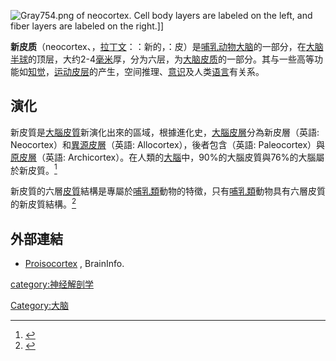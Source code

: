 {{Expert|time=2015-12-14T03:41:30+00:00}}
{{Infobox brain
| Name            = 新皮質
| Latin           =
| Image           =
| Caption         =
| Image2          =
| Caption2        =
| IsPartOf        =
| Components      =
| Artery          =
| Vein            =
<!--
| BrainInfoType   = ancil
| BrainInfoNumber = 754
| MeshName        = Neocortex
| NeuroLex        = Neocortex
| NeuroLexID      = birnlex_2547
| DorlandsPre     = n_03
| DorlandsSuf     = 12561071
-->
}}
[[File:Gray754.png|thumb]] of neocortex. Cell body layers are labeled on the left, and fiber layers are labeled on the right.]]

'''新皮质'''（neocortex、{{lang-la|neocortex}}，[[拉丁文|拉丁文]]：{{lang|la|neo}}：新的，{{lang|la|cortex}}：皮）是[[哺乳动物|哺乳动物]][[大脑|大脑]]的一部分，在[[大脑半球|大脑半球]]的顶层，大约2-4[[毫米|毫米]]厚，分为六层，为[[大脑皮质|大脑皮质]]的一部分。其与一些高等功能如[[知觉|知觉]]，[[运动皮层|运动皮层]]的产生，空间推理、[[意识|意识]]及人类[[语言|语言]]有关系。

==演化==
新皮質是[[大腦皮質|大腦皮質]]新演化出來的區域，根據進化史，[[大腦皮層|大腦皮層]]分為新皮層（英語: Neocortex）和[[異源皮層|異源皮層]]（英語: Allocortex），後者包含{{le|古皮层|Paleocortex}}（英語: Paleocortex）與[[原皮層|原皮層]]（英語: Archicortex）。在人類的[[大腦|大腦]]中，90%的大腦皮質與76%的大腦屬於新皮質。<ref name="Saladin">{{cite book |last1=Saladin |first1=K |title=Anatomy & physiology : the unity of form and function |date=2012 |publisher=McGraw-Hill |location=New York, NY |isbn=9780073378251 |pages=417 |edition=6th}}</ref> 

新皮質的六層[[大腦皮質|皮質]]結構是專屬於[[哺乳類|哺乳類]]動物的特徵，只有[[哺乳類|哺乳類]]動物具有六層皮質的新皮質結構。<ref>{{cite journal | vauthors = Jarvis ED, Güntürkün O, Bruce L, Csillag A, Karten H, Kuenzel W, Medina L, Paxinos G, Perkel DJ, Shimizu T, Striedter G, Wild JM, Ball GF, Dugas-Ford J, Durand SE, Hough GE, Husband S, Kubikova L, Lee DW, Mello CV, Powers A, Siang C, Smulders TV, Wada K, White SA, Yamamoto K, Yu J, Reiner A, Butler AB | display-authors = 6 | title = Avian brains and a new understanding of vertebrate brain evolution | journal = Nature Reviews. Neuroscience | volume = 6 | issue = 2 | pages = 151–9 | date = February 2005 | pmid = 15685220 | pmc = 2507884 | doi = 10.1038/nrn1606 | author30 = Avian Brain Nomenclature Consortium }}</ref>

== 外部連結 ==
* [http://braininfo.rprc.washington.edu/Scripts/ancilcentraldirectory.asp?ID=757 Proisocortex] {{Wayback|url=http://braininfo.rprc.washington.edu/Scripts/ancilcentraldirectory.asp?ID=757 |date=20061023164133 }}, BrainInfo.



{{Authority control}}
[[category:神经解剖学|category:神经解剖学]]
[[Category:大脑|Category:大脑]]